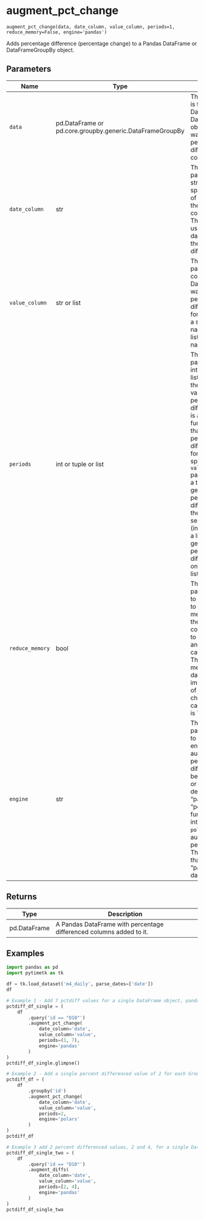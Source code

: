 # augment_pct_change { #pytimetk.augment_pct_change }

`augment_pct_change(data, date_column, value_column, periods=1, reduce_memory=False, engine='pandas')`

Adds percentage difference (percentage change) to a Pandas DataFrame or DataFrameGroupBy object.

## Parameters

| Name            | Type                                                     | Description                                                                                                                                                                                                                                                                                                                                                                                                                                                                                              | Default    |
|-----------------|----------------------------------------------------------|----------------------------------------------------------------------------------------------------------------------------------------------------------------------------------------------------------------------------------------------------------------------------------------------------------------------------------------------------------------------------------------------------------------------------------------------------------------------------------------------------------|------------|
| `data`          | pd.DataFrame or pd.core.groupby.generic.DataFrameGroupBy | The `data` parameter is the input DataFrame or DataFrameGroupBy object  that you want to add percentage differenced columns to.                                                                                                                                                                                                                                                                                                                                                                          | _required_ |
| `date_column`   | str                                                      | The `date_column` parameter is a string that specifies the name of the  column in the DataFrame that contains the dates. This column will be  used to sort the data before adding the percentage differenced values.                                                                                                                                                                                                                                                                                     | _required_ |
| `value_column`  | str or list                                              | The `value_column` parameter is the column(s) in the DataFrame that you  want to add percentage differences values for. It can be either a single column name  (string) or a list of column names.                                                                                                                                                                                                                                                                                                       | _required_ |
| `periods`       | int or tuple or list                                     | The `periods` parameter is an integer, tuple, or list that specifies the  periods to shift values when percentage differencing.   - If it is an integer, the function will add that number of percentage differences    values for each column specified in the `value_column` parameter.   - If it is a tuple, it will generate percentage differences from the first to the second    value (inclusive).   - If it is a list, it will generate percentage differences based on the values in the list. | `1`        |
| `reduce_memory` | bool                                                     | The `reduce_memory` parameter is used to specify whether to reduce the memory usage of the DataFrame by converting int, float to smaller bytes and str to categorical data. This reduces memory for large data but may impact resolution of float and will change str to categorical. Default is True.                                                                                                                                                                                                   | `False`    |
| `engine`        | str                                                      | The `engine` parameter is used to specify the engine to use for  augmenting percentage differences. It can be either "pandas" or "polars".   - The default value is "pandas".  - When "polars", the function will internally use the `polars` library    for augmenting percentage diffs. This can be faster than using "pandas" for large    datasets.                                                                                                                                                  | `'pandas'` |

## Returns

| Type         | Description                                                         |
|--------------|---------------------------------------------------------------------|
| pd.DataFrame | A Pandas DataFrame with percentage differenced columns added to it. |

## Examples

```python
import pandas as pd
import pytimetk as tk

df = tk.load_dataset('m4_daily', parse_dates=['date'])
df
```

```python
# Example 1 - Add 7 pctdiff values for a single DataFrame object, pandas engine
pctdiff_df_single = (
    df 
        .query('id == "D10"')
        .augment_pct_change(
            date_column='date',
            value_column='value',
            periods=(1, 7),
            engine='pandas'
        )
)
pctdiff_df_single.glimpse()
```

```python
# Example 2 - Add a single percent differenced value of 2 for each GroupBy object, polars engine
pctdiff_df = (
    df 
        .groupby('id')
        .augment_pct_change(
            date_column='date',
            value_column='value',
            periods=2,
            engine='polars'
        )
)
pctdiff_df
```

```python
# Example 3 add 2 percent differenced values, 2 and 4, for a single DataFrame object, pandas engine
pctdiff_df_single_two = (
    df 
        .query('id == "D10"')
        .augment_diffs(
            date_column='date',
            value_column='value',
            periods=[2, 4],
            engine='pandas'
        )
)
pctdiff_df_single_two
```
